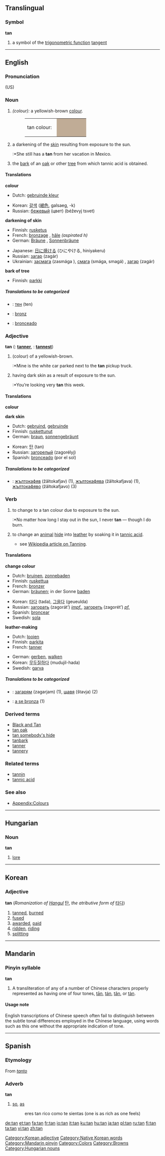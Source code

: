 {{see|tân|tān|tán|tǎn|tàn}}
{{wikipedia}}
==Translingual==

===Symbol===
'''tan'''

# {{mathematics}} a symbol of the [[trigonometric function]] [[tangent]]

----

==English==

===Pronunciation===
(US) {{IPA|/tæn/}}

===Noun===
{{en-noun}}

#''(colour):'' a yellowish-brown [[color|colour]].
#:<table><tr><td>tan colour: &nbsp;</td><td bgcolor="#C0AC96" width="80">&nbsp; </td></tr></table>
#a darkening of the [[skin]] resulting from exposure to the sun.
#:*She still has a '''tan''' from her vacation in Mexico.
#the [[bark]] of an [[oak]] or other [[tree]] from which tannic acid is obtained.

====Translations====
'''colour'''
{{top}}
*Dutch: [[gebruinde kleur]] {{f}}
{{mid}}
*Korean: [[갈색]] ([[褐色]], galsaeg, -k)
*Russian: [[бежевый]] (цвет) (béževyj tsvet) {{m}}
{{bottom}}

'''darkening of skin'''
{{top}}
*Finnish: [[rusketus]]
*French: [[bronzage]] {{m}}, [[hâle]] {{m}} ''(aspirated h)''
*German: [[Bräune]] {{f}}, [[Sonnenbräune]] {{f}}
{{mid}}
*Japanese: [[日に焼ける]] (ひにやける, hiniyakeru)
*Russian: [[загар]] (zagár) {{m}}
*Ukrainian: [[засмага]] (zasmága {{f}}), [[смага]] (smága, smagá) {{f}}, [[загар]] (zagár) {{m}}
{{bottom}}

'''bark of tree'''
{{top}}
*Finnish: [[parkki]]
{{mid}}
{{bottom}}

=====Translations to be categorized=====
{{checktrans}}
<!--Remove this section once all of the translations below have been moved into the tables above.-->

*{{ttbc|Bulgarian}}: [[тен]] (ten) {{m}}
<!--*{{ttbc|German}}: [[Bräune]] {{f}}, no one uses [[Bräunung]], and [[Lohe]] is an archaic word for "fire" (which may still be used in leather making)-->
*{{ttbc|Romanian}}: [[bronz]] {{n}}
*{{ttbc|Spanish}}: [[bronceado]] {{m}}

===Adjective===
'''tan'''  ({{compar}}: '''[[tanner]]''', {{superl}}: '''[[tannest]]''')

#(colour) of a yellowish-brown.
#:*Mine is the white car parked next to the '''tan''' pickup truck.
#having dark skin as a result of exposure to the sun.
#:*You’re looking very '''tan''' this week.

====Translations====
'''colour'''
{{top}}
{{mid}}
{{bottom}}

'''dark skin'''
{{top}}
*Dutch: [[gebruind]], [[gebruinde]]
*Finnish: [[ruskettunut]]
*German: [[braun]], [[sonnengebräunt]]
{{mid}}
*Korean: [[탄]] (tan) 
*Russian: [[загорелый]] (zagorélyj) {{m}}
*Spanish: [[bronceado]] (por el sol) {{m}}
{{bottom}}

=====Translations to be categorized=====
{{checktrans}}
<!--Remove this section once all of the translations below have been moved into the tables above.-->
*{{ttbc|Bulgarian}}: [[жълтокафяв]] (žâltokafjav) {{m}} (1), [[жълтокафява]] (žâltokafjava) {{f}} (1), [[жълтокафяво]] (žâltokafjavo) {{n}} (3)

===Verb===
{{en-verb|tan|n|ing}}

#{{intransitive}} to change to a tan colour due to exposure to the sun.
#:*No matter how long I stay out in the sun, I never '''tan''' &mdash; though I do burn.
#{{transitive}} to change an [[animal]] [[hide]] into [[leather]] by soaking it in [[tannic acid]].
#*see [[w:Tanning|Wikipedia article on Tanning]].

====Translations====
'''change colour'''
{{top}}
*Dutch: [[bruinen]], [[zonnebaden]]
*Finnish: [[ruskettua]]
*French: [[bronzer]]
*German: [[bräunen]]; in der Sonne [[baden]]
{{mid}}
*Korean: [[타다]] (tada), [[그을다]] (geueulda)
*Russian: [[загорать]] (zagorát’) ''[[impf.]]'', [[загореть]] (zagorét’) ''[[pf.]]''
*Spanish: [[broncear]]
*Swedish: [[sola]]
{{bottom}}

'''leather-making'''
{{top}}
*Dutch: [[looien]]
*Finnish: [[parkita]]
*French: [[tanner]]
{{mid}}
*German: [[gerben]], [[walken]]
*Korean: [[무두질]]하다 (mudujil-hada)
*Swedish: [[garva]]
{{bottom}}

=====Translations to be categorized=====
{{checktrans}}
<!--Remove this section once all of the translations below have been moved into the tables above.-->

*{{ttbc|Bulgarian}}: [[загарям]] (zagarjam) (1), [[щавя]] (štavja) (2)
*{{ttbc|Romanian}}: [[a se bronza]] (1)

===Derived terms===
*[[Black and Tan]]
*[[tan oak]]
*[[tan somebody's hide]]
*[[tanbark]]
*[[tanner]]
*[[tannery]]

===Related terms===
*[[tannin]]
*[[tannic acid]]

===See also===
*[[Wiktionary_Appendix:Colours|Appendix:Colours]]

----
==Hungarian==

===Noun===
'''tan'''

# [[lore]]

----

==Korean==

===Adjective===
'''tan''' (''Romanization of [[w:Hangul|Hangul]]'' [[탄]], ''the atributive form of'' [[타다]])  

# [[tan]]ned, [[burn]]ed
# [[fuse]]d
# [[award]]ed, [[paid]]
# [[ridden]], [[riding]]
# [[split]]ting

[[Category:Korean adjective]]
[[Category:Native Korean words]] 

----

==Mandarin==
===Pinyin syllable===
'''tan'''
# A transliteration of any of a number of Chinese characters properly represented as having one of four tones, [[tān]], [[tán]], [[tǎn]], or [[tàn]].

====Usage note====
English transcriptions of Chinese speech often fail to distinguish between the subtle tonal differences employed in the Chinese language, using words such as this one without the appropriate indication of tone.

[[Category:Mandarin pinyin]]

----

==Spanish==
===Etymology===
From ''[[tanto]]''

===Adverb===
'''tan'''

# [[so]], [[as]]
#: eres tan rico como te sientas (one is as rich as one feels)

[[Category:Colors]]
[[Category:Browns]]
[[Category:Hungarian nouns]]

[[de:tan]]
[[et:tan]]
[[fa:tan]]
[[fr:tan]]
[[io:tan]]
[[it:tan]]
[[ku:tan]]
[[hu:tan]]
[[ja:tan]]
[[pl:tan]]
[[ru:tan]]
[[fi:tan]]
[[ta:tan]]
[[vi:tan]]
[[zh:tan]]